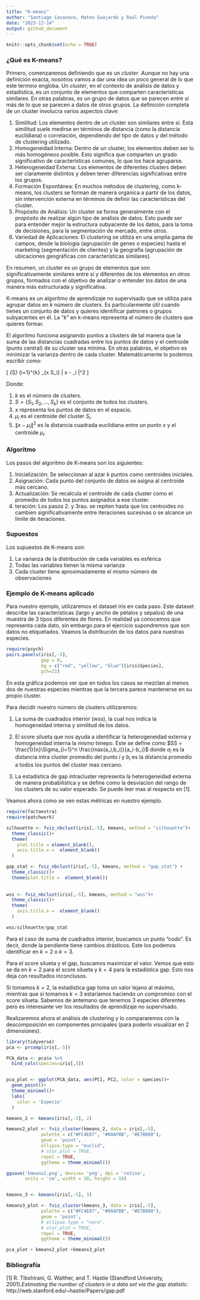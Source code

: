 ```yaml
---
title: "K-means"
author: "Santiago Casanova, Mateo Guajardo y Raúl Pineda"
date: "2023-12-14"
output: github_document
---
```


```r
knitr::opts_chunk$set(echo = TRUE)
```

### ¿Qué es K-means?


Primero, comenzaremos definiendo que es un $\textit{cluster}$. Aunque no hay una definición exacta, nosotros vamos a dar una idea un poco general de lo que este termino engloba. Un $\textit{cluster}$, en el contexto de análisis de datos y estadística, es un conjunto de elementos que comparten características similares. En otras palabras, es un grupo de datos que se parecen entre sí más de lo que se parecen a datos de otros grupos. La definición completa de un cluster involucra varios aspectos clave:


1. Similitud: Los elementos dentro de un cluster son similares entre sí. Esta similitud suele medirse en términos de distancia (como la distancia euclidiana) o correlación, dependiendo del tipo de datos y del método de clustering utilizado.
1. Homogeneidad Interna: Dentro de un cluster, los elementos deben ser lo más homogéneos posible. Esto significa que comparten un grado significativo de características comunes, lo que los hace agruparse.
1. Heterogeneidad Externa: Los elementos de diferentes clusters deben ser claramente distintos y deben tener diferencias significativas entre los grupos.
1. Formación Espontánea: En muchos métodos de clustering, como k-means, los clusters se forman de manera orgánica a partir de los datos, sin intervención externa en términos de definir las características del cluster.
1. Propósito de Análisis: Un cluster se forma generalmente con el propósito de realizar algún tipo de análisis de datos. Esto puede ser para entender mejor la estructura subyacente de los datos, para la toma de decisiones, para la segmentación de mercado, entre otros.
1. Variedad de Aplicaciones: El clustering se utiliza en una amplia gama de campos, desde la biología (agrupación de genes o especies) hasta el marketing (segmentación de clientes) y la geografía (agrupación de ubicaciones geográficas con características similares).


En resumen, un cluster es un grupo de elementos que son significativamente similares entre sí y diferentes de los elementos en otros grupos, formados con el objetivo de analizar o entender los datos de una manera más estructurada y significativa.


K-means es un algoritmo de aprendizaje no supervisado que se utiliza para agrupar datos en $k$ número de clusters. Es particularmente útil cuando tienes un conjunto de datos y quieres identificar patrones o grupos subyacentes en él. La "$k$" en k-means representa el número de clusters que quieres formar.

El algoritmo funciona asignando puntos a clusters de tal manera que la suma de las distancias cuadradas entre los puntos de datos y el centroide (punto central) de su cluster sea mínima. En otras palabras, el objetivo es minimizar la varianza dentro de cada cluster. Matemáticamente lo podemos escribir como:

\[ \min_{S} \sum_{i=1}^{k} \sum_{x \in S_i} \| x - \mu_i \|^2 \]

Donde:

1. $k$ es el número de clusters.
1. $S = \{S_1, S_2, ... , S_k\}$ es el conjunto de todos los clusters. 
1. $x$  representa los puntos de datos en el espacio.
1. $\mu_i$ es el centroide del cluster $S_i$.
1. $\| x - \mu_i \|^2$ es la distancia cuadrada euclidiana entre un punto $x$ y el centroide $\mu_i$.

### Algoritmo

Los pasos del algoritmo de K-means son los siguientes: 

1. Inicialización: Se seleccionan al azar $k$ puntos como centroides iniciales.
1. Asignación: Cada punto del conjunto de datos se asigna al centroide más cercano.
1. Actualización: Se recalcula el centroide de cada cluster como el promedio de todos los puntos asignados a ese cluster.
1. teración: Los pasos 2. y 3rau. se repiten hasta que los centroides no cambien significativamente entre iteraciones sucesivas o se alcance un límite de iteraciones.


### Supuestos

Los supuestos de K-means son:

1. La varianza de la distribución de cada variables es esférica
1. Todas las variables tienen la misma varianza
1. Cada cluster tiene aproximadamente el mismo número de observaciones


### Ejemplo de K-means aplicado

Para nuestro ejemplo, utilizaremos el dataset iris en cada paso. Este dataset describe las características (largo y ancho de pétalos y sépalos) de una muestra de 3 tipos diferentes de flores. En realidad ya conocemos que representa cada dato, sin embargo para el ejercicio supondremos que son datos no etiquetados. Veamos la distribución de los datos para nuestras especies.

```r
require(psych)
pairs.panels(iris[,-5],
             gap = 0,
             bg = c("red", "yellow", "blue")[iris$Species],
             pch=21)
```

En esta gráfica podemos ver que en todos los casos se mezclan al menos dos de nuestras especies mientras que la tercera parece mantenerse en su propio cluster.

Para decidir nuestro número de clusters utilizaremos:

1. La suma de cuadrados interior (wss), la cual nos indica la homogeneidad interna y similitud de los datos.

1. El score silueta que nos ayuda a identificar la heterogeneidad externa y homogeneidad interna la mismo timepo. Este se define como $SS = \frac{1}{n}\Sigma_{i=1}^n \frac{max(a_i,b_i)}{a_i-b_i}$ donde $a_i$ es la distancia intra cluster promedio del punto $i$ y $b_i$ es la distancia promedio a todos los puntos del cluster mas cercano.

1. La estadística de gap intracluster representa la heterogeneidad externa de manera probabilistica y se define como la desviacion del rango de los clusters de su valor esperado. Se puede leer mas al respecto en [1].


Veamos ahora como se ven estas métricas en nuestro ejemplo.

```r
require(factoextra)
require(patchwork)

silhouette <- fviz_nbclust(iris[,-5], kmeans, method = "silhouette")+ 
  theme_classic()+
  theme(
    plot.title = element_blank(),
    axis.title.x =  element_blank()
  )

gap_stat <- fviz_nbclust(iris[,-5], kmeans, method = "gap_stat") +
  theme_classic()+
  theme(plot.title =  element_blank())
  
  
wss <- fviz_nbclust(iris[,-5], kmeans, method = "wss")+
  theme_classic()+
  theme(
    axis.title.x =  element_blank()
  )

wss/silhouette/gap_stat
```

Para el caso de suma de cuadrados interior, buscamos un punto "codo". Es decir, donde la pendiente tiene cambios drásticos. Este los podemos identificar en $k = 2$ o $k= 3$. 

Para el score silueta y el gap, buscamos maximizar el valor. Vemos que esto se da en $k = 2$ para el score silueta y $k= 4$ para la estadística gap. Esto nos deja con resultados inconclusos.

Si tomamos $k=2$, la estadística gap toma un valor lejano al máximo, mientras que si tomamos $k=3$ estaríamos haciendo un compromiso con el score silueta. Sabemos de antemano que tenemos 3 especies diferentes pero es interesante ver los resultados de aprendizaje no supervisado.

Realizaremos ahora el análisis de clustering y lo compararemos con la descomposición en componentes prncipales (para poderlo visualizar en 2 dimensiones).

```r
library(tidyverse)
pca <- prcomp(iris[,-5])

PCA_data <- pca$x %>% 
  bind_cols(species=iris[,5])


pca_plot <- ggplot(PCA_data, aes(PC1, PC2, color = species))+
  geom_point()+
  theme_minimal()+
  labs(
    color = 'Especie'
  )

kmeans_2 <- kmeans(iris[,-5], 2)

kmeans2_plot <- fviz_cluster(kmeans_2, data = iris[,-5], 
             palette = c("#FC4E07", "#00AFBB", "#E7B800"), 
             geom = 'point',
             ellipse.type = "euclid",
             # star.plot = TRUE, 
             repel = TRUE, 
             ggtheme = theme_minimal())

ggsave('kmeans2.png', device= 'png', dpi = 'retina',
       units = 'cm', width = 20, height = 18)


kmeans_3 <- kmeans(iris[,-5], 3)

kmeans3_plot <- fviz_cluster(kmeans_3, data = iris[,-5], 
             palette = c("#FC4E07", "#00AFBB", "#E7B800"), 
             geom = 'point',
             # ellipse.type = "norm",
             # star.plot = TRUE, 
             repel = TRUE, 
             ggtheme = theme_minimal())

pca_plot + kmeans2_plot +kmeans3_plot
```


### Bibliografía

[1] R. Tibshirani, G. Walther, and T. Hastie (Standford University, 2001).$\textit{Estimating the number of clusters in a data set via the gap statistic.}$ http://web.stanford.edu/~hastie/Papers/gap.pdf


